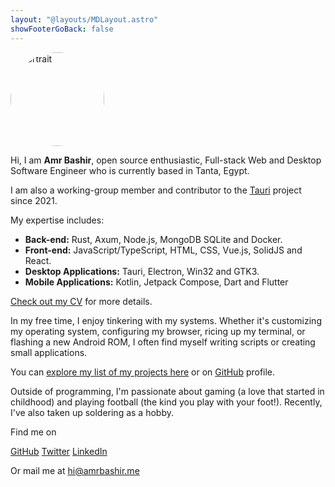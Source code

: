 ```yaml
---
layout: "@layouts/MDLayout.astro"
showFooterGoBack: false
---
```


<img src="/portrait.webp" alt="portrait" width="150" height="150" style="border-radius: 50%" class="mx-auto"/>

<br />

Hi, I am **Amr Bashir**, open source enthusiastic, Full-stack Web and Desktop Software Engineer who is currently based in Tanta, Egypt.

I am also a working-group member and contributor to the
[<span class="print:hidden i-skill-icons-tauri-dark" /> Tauri](https://tauri.app) project since 2021.

My expertise includes:
- **Back-end:**
  <span class="print:hidden i-simple-icons-rust color-#A04F12" /> Rust,
  <span class="print:hidden i-myicons-tokio" /> Axum,
  <span class="print:hidden i-devicon-nodejs" /> Node.js,
  <span class="print:hidden i-devicon-mongodb" /> MongoDB
  <span class="print:hidden i-devicon-sqlite" /> SQLite and
  <span class="print:hidden i-devicon-docker" /> Docker.
- **Front-end:**
  <span class="print:hidden i-devicon-javascript" /> JavaScript/<span class="print:hidden i-devicon-typescript" />TypeScript,
  <span class="print:hidden i-devicon-html5" /> HTML,
  <span class="print:hidden i-devicon-css3" /> CSS,
  <span class="print:hidden i-devicon-vuejs" /> Vue.js,
  <span class="print:hidden i-devicon-solidjs" /> SolidJS and
  <span class="print:hidden i-skill-icons-react-dark" /> React.
- **Desktop Applications:**
  <span class="print:hidden i-skill-icons-tauri-dark" /> Tauri,
  <span class="print:hidden i-skill-icons-electron" /> Electron,
  <span class="print:hidden i-skill-icons-windows-dark" /> Win32 and
  <span class="print:hidden i-skill-icons-gtk-dark dark:i-skill-icons-gtk-light" /> GTK3.
- **Mobile Applications:**
  <span class="print:hidden i-devicon-kotlin" /> Kotlin,
  <span class="print:hidden i-devicon-jetpackcompose" /> Jetpack Compose,
  <span class="print:hidden i-devicon-dart" /> Dart and
  <span class="print:hidden i-devicon-flutter" /> Flutter


[Check out my CV](/cv) for more details.

In my free time, I enjoy tinkering with my systems. Whether it's customizing my operating system,
configuring my browser, ricing up my terminal, or flashing a new Android ROM,
I often find myself writing scripts or creating small applications.

You can [explore my list of my projects here](/projects)
or on [<span class="print:hidden i-ri-github-line" /> GitHub](https://github.com/amrbashir) profile.

Outside of programming, I'm passionate about gaming (a love that started in childhood) and playing football (the kind you play with your foot!). Recently, I've also taken up soldering as a hobby.

<div class="separator w-50 m-auto my-10"></div>

Find me on

[<span class="print:hidden i-ri-github-line" /> GitHub](https://github.com/amrbashir)
[<span class="print:hidden i-ri-twitter-x-line" />Twitter](https://github.com/amrbashir)
[<span class="print:hidden i-ri-linkedin-box-line" />LinkedIn](www.linkedin.com/in/amrbashir-dev)

Or mail me at hi@amrbashir.me

